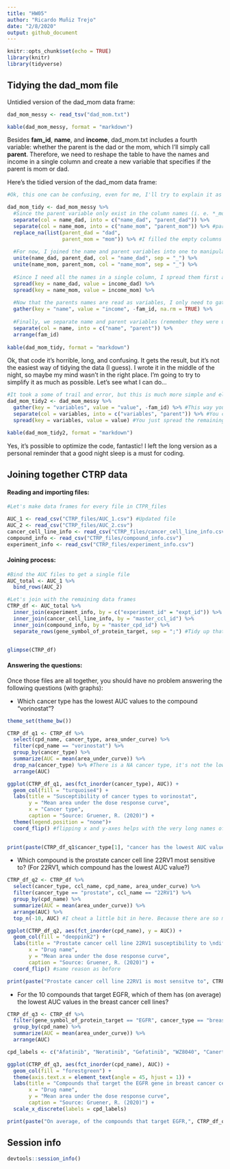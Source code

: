 ```yaml
---
title: "HW05"
author: "Ricardo Muñiz Trejo"
date: "2/8/2020"
output: github_document
---
```


```r
knitr::opts_chunk$set(echo = TRUE)
library(knitr)
library(tidyverse)
```

## Tidying the dad_mom file

Untidied version of the dad_mom data frame:


```r
dad_mom_messy <- read_tsv("dad_mom.txt")

kable(dad_mom_messy, format = "markdown")
```

Besides **fam_id**, **name**, and **income**, dad_mom.txt includes a fourth variable: whether the parent is the dad or the mom, which I'll simply call **parent**. Therefore, we need to  reshape the table to have the names and income in a single column and create a new variable that specifies if the parent is mom or dad. 

Here's the tidied version of the dad_mom data frame:

```r

#Ok, this one can be confusing, even for me, I'll try to explain it as best as I can. 

dad_mom_tidy <- dad_mom_messy %>%
  #Since the parent variable only exist in the column names (i. e. *_mom, *_dad), I created new columns that specify if the parent is mom or dad.
  separate(col = name_dad, into = c("name_dad", "parent_dad")) %>%
  separate(col = name_mom, into = c("name_mom", "parent_mom")) %>% #parent_mom/parent_dad will be empty columns
  replace_na(list(parent_dad = "dad",
                  parent_mom = "mom")) %>% #I filled the empty columns with the proper value (dad/mom)
  
  #For now, I joined the name and parent variables into one to manipulate them later easily
  unite(name_dad, parent_dad, col = "name_dad", sep = "_") %>%
  unite(name_mom, parent_mom, col = "name_mom", sep = "_") %>%
  
  #Since I need all the names in a single column, I spread them first as variables, with the income as observations. This creates a data frame with a lot of NA values
  spread(key = name_dad, value = income_dad) %>%
  spread(key = name_mom, value = income_mom) %>%
  
  #Now that the parents names are read as variables, I only need to gather them into a single key column, with incomes as the value column. I also eliminated the NA values in the income.
  gather(key = "name", value = "income", -fam_id, na.rm = TRUE) %>%
  
  #Finally, we separate name and parent variables (remember they were united) to get the last variable, parent, into a single column
  separate(col = name, into = c("name", "parent")) %>%
  arrange(fam_id)
  
kable(dad_mom_tidy, format = "markdown")

```

Ok, that code it's horrible, long, and confusing. It gets the result, but it's not the easiest way of tidying the data (I guess). I wrote it in the middle of the night, so maybe my mind wasn't in the right place. I'm going to try to simplify it as much as possible. Let's see what I can do...

```r

#It took a some of trail and error, but this is much more simple and elegant.
dad_mom_tidy2 <- dad_mom_messy %>%
  gather(key = "variables", value = "value", -fam_id) %>% #This way you get name, income and parent all in the same column
  separate(col = variables, into = c("variables", "parent")) %>% #You can get rid of *_dad/*_mom very easily to get a new column: parent
  spread(key = variables, value = value) #You just spread the remaining "variables" into their own columns and that's it!

kable(dad_mom_tidy2, format = "markdown")
```

Yes, it's possible to optimize the code, fantastic! I left the long version as a personal reminder that a good night sleep is a must for coding.

## Joining together CTRP data

#### Reading and importing files:

```r

#Let's make data frames for every file in CTPR_files

AUC_1 <- read_csv("CTRP_files/AUC_1.csv") #Updated file
AUC_2 <- read_csv("CTRP_files/AUC_2.csv")
cancer_cell_line_info <- read_csv("CTRP_files/cancer_cell_line_info.csv")
compound_info <- read_csv("CTRP_files/compound_info.csv")
experiment_info <- read_csv("CTRP_files/experiment_info.csv")


```

#### Joining process:

```r

#Bind the AUC files to get a single file
AUC_total <- AUC_1 %>%
  bind_rows(AUC_2)

#Let's join with the remaining data frames
CTRP_df <- AUC_total %>%
  inner_join(experiment_info, by = c("experiment_id" = "expt_id")) %>%
  inner_join(cancer_cell_line_info, by = "master_ccl_id") %>%
  inner_join(compound_info, by = "master_cpd_id") %>%
  separate_rows(gene_symbol_of_protein_target, sep = ";") #Tidy up that variable


glimpse(CTRP_df)

```

#### Answering the questions:


Once those files are all together, you should have no problem answering the following questions (with graphs):

* Which cancer type has the lowest AUC values to the compound "vorinostat"?

```r

theme_set(theme_bw())

CTRP_df_q1 <- CTRP_df %>%
  select(cpd_name, cancer_type, area_under_curve) %>%
  filter(cpd_name == "vorinostat") %>%
  group_by(cancer_type) %>%
  summarize(AUC = mean(area_under_curve)) %>%
  drop_na(cancer_type) %>% #There is a NA cancer type, it's not the lowest value, so I eliminated it.
  arrange(AUC)

ggplot(CTRP_df_q1, aes(fct_inorder(cancer_type), AUC)) +
  geom_col(fill = "turquoise4") +
  labs(title = "Susceptibility of cancer types to vorinostat",
       y = "Mean area under the dose response curve",
       x = "Cancer type",
       caption = "Source: Gruener, R. (2020)") +
  theme(legend.position = "none")+
  coord_flip() #flipping x and y-axes helps with the very long names of cancer types
  
```


```r
print(paste(CTRP_df_q1$cancer_type[1], "cancer has the lowest AUC value to vorinostat."))
```



* Which compound is the prostate cancer cell line 22RV1 most sensitive to? (For 22RV1, which compound has the lowest AUC value?)

```r

CTRP_df_q2 <- CTRP_df %>%
  select(cancer_type, ccl_name, cpd_name, area_under_curve) %>%
  filter(cancer_type == "prostate", ccl_name == "22RV1") %>%
  group_by(cpd_name) %>%
  summarize(AUC = mean(area_under_curve)) %>%
  arrange(AUC) %>%
  top_n(-10, AUC) #I cheat a little bit in here. Because there are so many compounds that interact with 22RV1 that in the graph it becomes difficult to read the labels, I decided to narrow the number of compounds to the top (or "bottom" in this case, hence the negative number) 10 with the lowest AUC. 

ggplot(CTRP_df_q2, aes(fct_inorder(cpd_name), y = AUC)) +
  geom_col(fill = "deeppink2") +
  labs(title = "Prostate cancer cell line 22RV1 susceptibility to \ndifferent drugs",
       x = "Drug name",
       y = "Mean area under the dose response curve",
       caption = "Source: Gruener, R. (2020)") +
  coord_flip() #same reason as before

```

```r
print(paste("Prostate cancer cell line 22RV1 is most sensitve to", CTRP_df_q2$cpd_name[1], "than any other drug."))

```


* For the 10 compounds that target EGFR, which of them has (on average) the lowest AUC values in the breast cancer cell lines?


```r

CTRP_df_q3 <- CTRP_df %>%
  filter(gene_symbol_of_protein_target == "EGFR", cancer_type == "breast") %>%
  group_by(cpd_name) %>%
  summarize(AUC = mean(area_under_curve)) %>%
  arrange(AUC)

cpd_labels <- c("Afatinib", "Neratinib", "Gefatinib", "WZ8040", "Canertinib", "Erlotinib:PLX-4032", "Vandetanib", "Erlotinib", "Lapatinib", "WZ4002", "PD 153035") #Simplified compound names

ggplot(CTRP_df_q3, aes(fct_inorder(cpd_name), AUC)) +
  geom_col(fill = "forestgreen") +
  theme(axis.text.x = element_text(angle = 45, hjust = 1)) +
  labs(title = "Compounds that target the EGFR gene in breast cancer cell lines",
       x = "Drug name",
       y = "Mean area under the dose response curve",
       caption = "Source: Gruener, R. (2020)") +
  scale_x_discrete(labels = cpd_labels)

```

```r
print(paste("On average, of the compounds that target EGFR,", CTRP_df_q3$cpd_name[1], "has the lowest AUC value in the breast cancer cell lines."))

```


## Session info

```r
devtools::session_info()
```

